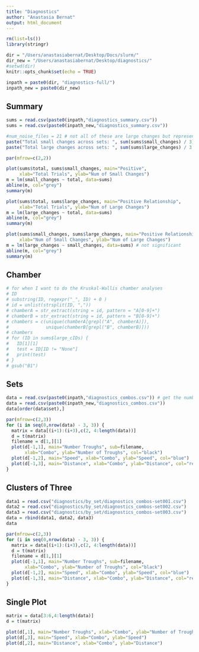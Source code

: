 ```yaml
---
title: "Diagnostics"
author: "Anastasia Bernat"
output: html_document
---
```


```r
rm(list=ls())
library(stringr)

dir = "/Users/anastasiabernat/Desktop/Docs/slurm/"
dir_new = "/Users/anastasiabernat/Desktop/diagnostics/"
#setwd(dir)
knitr::opts_chunk$set(echo = TRUE)
```

```r
inpath = paste0(dir, "diagnostics-full/")
inpath_new = paste0(dir_new)
```

## Summary 

```r
sums = read.csv(paste0(inpath,"diagnostics_summary.csv"))
sums = read.csv(paste0(inpath_new,"diagnostics_summary.csv"))
```

```r
#num_noise_files = 21 # not all of these are large changes but represent noise_files
paste("Total small changes across sets: ", sum(sums$small_changes) / 3)
paste("Total large changes across sets: ", sum(sums$large_changes) / 3 ) # - num_noise_files) 

par(mfrow=c(2,2))

plot(sums$total, sums$small_changes, main="Positive", 
     xlab="Total Trials", ylab="Num of Small Changes")
m = lm(small_changes ~ total, data=sums)
abline(m, col="grey")
summary(m)

plot(sums$total, sums$large_changes, main="Positive Relationship", 
     xlab="Total Trials", ylab="Num of Large Changes")
m = lm(large_changes ~ total, data=sums)
abline(m, col="grey")
summary(m)

plot(sums$small_changes, sums$large_changes, main="Positive Relationship", 
     xlab="Num of Small Changes", ylab="Num of Large Changes")
m = lm(large_changes ~ small_changes, data=sums) # not significant
abline(m, col="grey")
summary(m)
```

## Chamber

```r
# for when I want to do the Kruskal-Wallis chamber analyses
# ID
# substring(ID, regexpr("_", ID) + 0 )
# id = unlist(strsplit(ID, ","))
# chamberA = str_extract(string = id, pattern = "A[0-9]+")
# chamberB = str_extract(string = id, pattern = "B[0-9]+")
# chambers = c(unique(chamberA[grepl("A", chamberA)]), 
#              unique(chamberB[grepl("B", chamberB)]))
# chambers
# for (ID in sums$large_cIDs) {
#   ID[1][1]
#   test = ID[ID != "None"]
#   print(test)
# }
# gsub("B1")
```


## Sets 

```r
data = read.csv(paste0(inpath,"diagnostics_combos.csv")) # get the number from the set
data = read.csv(paste0(inpath_new,"diagnostics_combos.csv")) 
data[order(data$set),]
```

```r
par(mfrow=c(2,3))
for (i in seq(0,nrow(data) - 3, 3)) {
  matrix = data[(i+1):(i+3),c(2, 4:length(data))]
  d = t(matrix)
  filename = d[1,][1]
  plot(d[-1,1], main="Number Troughs", sub=filename, 
       xlab="Combo", ylab="Number of Troughs", col="black")
  plot(d[-1,2], main="Speed", xlab="Combo", ylab="Speed", col="blue")
  plot(d[-1,3], main="Distance", xlab="Combo", ylab="Distance", col="red")
}

```

## Clusters of Three

```r
data1 = read.csv("diagnostics/by_set/diagnostics_combos-set001.csv")
data2 = read.csv("diagnostics/by_set/diagnostics_combos-set002.csv")
data3 = read.csv("diagnostics/by_set/diagnostics_combos-set003.csv")
data = rbind(data1, data2, data3)
data
```

```r
par(mfrow=c(2,3))
for (i in seq(0,nrow(data) - 3, 3)) {
  matrix = data[(i+1):(i+3),c(2, 4:length(data))]
  d = t(matrix)
  filename = d[1,][1]
  plot(d[-1,1], main="Number Troughs", sub=filename, 
       xlab="Combo", ylab="Number of Troughs", col="black")
  plot(d[-1,2], main="Speed", xlab="Combo", ylab="Speed", col="blue")
  plot(d[-1,3], main="Distance", xlab="Combo", ylab="Distance", col="red")
}
```

## Single Plot

```r
matrix = data[3:6,4:length(data)]
d = t(matrix)

plot(d[,1], main="Number Troughs", xlab="Combo", ylab="Number of Troughs")
plot(d[,3], main="Speed", xlab="Combo", ylab="Speed")
plot(d[,2], main="Distance", xlab="Combo", ylab="Distance")
```





